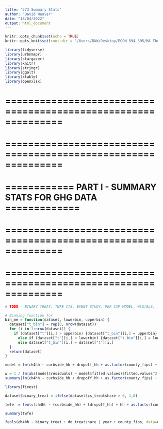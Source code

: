 ```yaml
---
title: "573 Summary Stats"
author: "David Weaver"
date: "18/04/2022"
output: html_document
---
```


```r
knitr::opts_chunk$set(echo = TRUE)
knitr::opts_knit$set(root.dir = "/Users/DNW/Desktop/ECON 594_595/MA Thesis/Datasets/GHG Emissions and Sinks")

library(tidyverse)
library(urbnmapr)
library(stargazer)
library(knitr)
library(stringr)
library(ggalt)
library(xtable)
library(openxlsx)
```

# ==============================================================
# ==============================================================
# ============ PART I - SUMMARY STATS FOR GHG DATA =============
# ==============================================================
# ==============================================================


```r

# TODO - BINARY TREAT, TWFE CTS, EVENT STUDY, PER CAP MODEL, WLS/GLS, ?GMM?, HC, HAC, CLUSTERED, SERIAL CORREALTION HAC

# Binning function for 
bin_me = function(dataset, lowerbin, upperbin) {
  dataset["t_bin"] = rep(0, nrow(dataset))
  for (i in 1:nrow(dataset)) {
    if (dataset["t"][i,] > upperbin) {dataset["t_bin"][i,] = upperbin}
      else if (dataset["t"][i,] < lowerbin) {dataset["t_bin"][i,] = lowerbin}
      else dataset["t_bin"][i,] = dataset["t"][i,]
  }
  return(dataset)
}

model = lm(ch4hh ~ curbside_hh + dropoff_hh + as.factor(county_fips) + as.factor(year), data=complete_bdataset_bfac)

w = 1 / lm(abs(model$residuals) ~ model$fitted.values)$fitted.values^2
summary(lm(ch4hh ~ curbside_hh + dropoff_hh + as.factor(county_fips) + as.factor(year), data=complete_bdataset_ufac), weights=(1/(model$fitted.values^2)))

library(fixest)

dataset$binary_treat = ifelse(dataset$cs_treatshare > 0, 1,0)

twfe  = feols(ch4hh ~ (curbside_hh) + (dropoff_hh) + hh + as.factor(county_fips) + as.factor(year), data=dataset, cluster=c("county_fips"))

summary(twfe)

feols(ch4hh ~ binary_treat + do_treatshare | year + county_fips, data=dataset, cluster=c("county_fips"))


```





